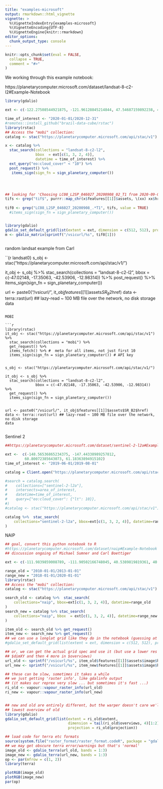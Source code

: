 ```yaml
---
title: "examples-microsoft"
output: rmarkdown::html_vignette
vignette: >
  %\VignetteIndexEntry{examples-microsoft}
  %\VignetteEncoding{UTF-8}
  %\VignetteEngine{knitr::rmarkdown}
editor_options: 
  chunk_output_type: console
---
```


```r
knitr::opts_chunk$set(eval = FALSE,
  collapse = TRUE,
  comment = "#>"
)
```

We working through this example notebook: 

https://planetarycomputer.microsoft.com/dataset/landsat-8-c2-l2#Example-Notebook

```r
library(gdalio)
```


```r

ext <- c(-122.27508544921875, -121.96128845214844, 47.54687159892238, 47.745787772920934)

time_of_interest <- "2020-01-01/2020-12-31"
#remotes::install_github("brazil-data-cube/rstac")
library(rstac)
## Access the "mobi" collection:
catalog <- stac("https://planetarycomputer.microsoft.com/api/stac/v1")

x <- catalog %>% 
  stac_search(collections = "landsat-8-c2-l2", 
              bbox  = ext[c(1, 3, 2, 4)], 
              datetime = time_of_interest) %>%
  ext_query("eo:cloud_cover" < "10") %>% 
  post_request() %>% 
   items_sign(sign_fn = sign_planetary_computer())




## looking for 'Choosing LC08_L2SP_046027_20200908_02_T1 from 2020-09-08 with 0.19% cloud cover'
tifs <- grep("tif$", purrr::map_chr(x$features[[1]]$assets, \(xx) xx$href), value = TRUE, ignore.case = TRUE)
  
tif0 <- grep("LC08_L2SP_046027_20200908_.*T1", tifs, value = TRUE)
  #items_sign(sign_fn = sign_planetary_computer()) 


library(gdalio)
gdalio_set_default_grid(list(extent = ext, dimension = c(512, 512), projection = "OGC:CRS84"))
m <- gdalio_matrix(sprintf("/vsicurl/%s", tif0[1]))



```

random landsat example from Carl

``{r landsat0}
s_obj <- stac("https://planetarycomputer.microsoft.com/api/stac/v1/")

it_obj <- s_obj %>% 
  stac_search(collections = "landsat-8-c2-l2",
              bbox = c(-47.02148, -17.35063, -42.53906, -12.98314)) %>%
  post_request() %>%
  items_sign(sign_fn = sign_planetary_computer())


url <- paste0("/vsicurl/", it_obj$features[[1]]$assets$SR_B2$href)
data <- terra::rast(url) ## lazy-read ~ 100 MB file over the network, no disk storage
data
```

MOBI

```r
library(rstac)
it_obj <- stac("https://planetarycomputer.microsoft.com/api/stac/v1") %>%
  stac_search(collections = "mobi") %>%
  get_request() %>%
  items_fetch() %>% #  meta for all items, not just first 10
  items_sign(sign_fn = sign_planetary_computer()) # API key


s_obj <- stac("https://planetarycomputer.microsoft.com/api/stac/v1/")

it_obj <- s_obj %>% 
  stac_search(collections = "landsat-8-c2-l2",
              bbox = c(-47.02148, -17.35063, -42.53906, -12.98314)) %>%
  get_request() %>%
  items_sign(sign_fn = sign_planetary_computer())


url <- paste0("/vsicurl/", it_obj$features[[1]]$assets$SR_B2$href)
data <- terra::rast(url) ## lazy-read ~ 100 MB file over the network, no disk storage
data


```


Sentinel 2

```r
##https://planetarycomputer.microsoft.com/dataset/sentinel-2-l2a#Example-Notebook

ext <-  c(-148.56536865234375, -147.44338989257812, 
         60.80072385643073, 61.18363894915102)
time_of_interest <- "2019-06-01/2019-08-01"

catalog = Client.open("https://planetarycomputer.microsoft.com/api/stac/v1")

#search = catalog.search(
#    collections=["sentinel-2-l2a"],
#    intersects=area_of_interest,
#    datetime=time_of_interest,
#    query={"eo:cloud_cover": {"lt": 10}},
#)
#catalog <- stac("https://planetarycomputer.microsoft.com/api/stac/v1")

catalog %>%  stac_search(
    collections="sentinel-2-l2a", bbox=ext[c(1, 3, 2, 4)], datetime=range_old
)       
```



NAIP

```r

## goal, convert this python notebook to R
#https://planetarycomputer.microsoft.com/dataset/naip#Example-Notebook
## discussion ongoing of Michael Sumner and Carl Boettiger

ext <- c(-111.9839859008789, -111.90502166748045, 40.5389819819361, 40.57015381856105)

range_old = "2010-01-01/2013-01-01"
range_new = "2018-01-01/2020-01-01"
library(rstac)
## Access the "mobi" collection:
catalog <- stac("https://planetarycomputer.microsoft.com/api/stac/v1")

search_old <- catalog %>%  stac_search(
    collections="naip", bbox=ext[c(1, 3, 2, 4)], datetime=range_old
)
search_new = catalog %>% stac_search(
    collections="naip", bbox  = ext[c(1, 3, 2, 4)], datetime=range_new
)

item_old <- search_old %>% get_request()
item_new <- search_new %>% get_request()
## we can use a longlat grid like they do in the notebook (guessing at dim here ...)
#gdalio_set_default_grid(list(extent = ext, dimension = c(512, 512), projection = "OGC:CRS84"))

## or, we can get the actual grid spec and use it (but use a lower res overview - there are 5 levels in total, 
## $dimXY and then 4 more in $overviews)
url_old <- sprintf("/vsicurl/%s", item_old$features[[1]]$assets$image$href)
url_new <- sprintf("/vsicurl/%s", item_new$features[[1]]$assets$image$href)

## these can be slow, sometimes it takes a while
## we just getting 'raster info', like gdalinfo output
## (it makes our reprex very slow ... but sometimes it's fast ...)
ri_old <- vapour::vapour_raster_info(url_old) 
ri_new <- vapour::vapour_raster_info(url_new)


## new and old are entirely different, but the warper doesn't care we'll read both to match the second
## lowest overview of old
library(gdalio)
gdalio_set_default_grid(list(extent = ri_old$extent, 
                             dimension = tail(ri_old$overviews, 4)[1:2], 
                             projection = ri_old$projection))

## load code for terra etc formats
source(system.file("raster_format/raster_format.codeR", package = "gdalio", mustWork = TRUE))
## we may get obscure terra error/warnings but that's 'normal'
image_old <- gdalio_terra(url_old, bands = 1:3)
image_new <- gdalio_terra(url_new, bands = 1:3)
op <- par(mfrow = c(1, 2))
library(terra)

plotRGB(image_old)
plotRGB(image_new)
par(op)

```
